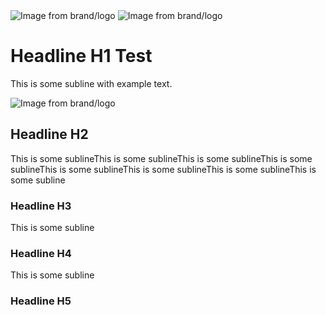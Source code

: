 <Image src="/images/brand/logo-image-0.png" width={922} height={215.89874267578125} alt="Image from brand/logo" />

<Image src="/images/brand/logo-image-1.png" width={922} height={215.92404174804688} alt="Image from brand/logo" />

# Headline H1 Test

This is some subline with example text.

<Image src="/images/brand/logo-image-2.png" width={922} height={151.89874267578125} alt="Image from brand/logo" />

## Headline H2

This is some sublineThis is some sublineThis is some sublineThis is some sublineThis is some sublineThis is some sublineThis is some sublineThis is some subline

### Headline H3

This is some subline

### Headline H4

This is some subline

### Headline H5

